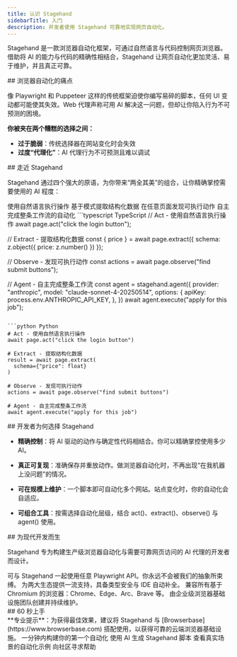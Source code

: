 ```yaml
---
title: 认识 Stagehand
sidebarTitle: 入门
description: 开发者使用 Stagehand 可靠地实现网页自动化。
---
```


Stagehand 是一款浏览器自动化框架，可通过自然语言与代码控制网页浏览器。借助将 AI 的能力与代码的精确性相结合，Stagehand 让网页自动化更加灵活、易于维护，并且真正可靠。

<div id="the-problem-with-browser-automation">
  ## 浏览器自动化的痛点
</div>

像 Playwright 和 Puppeteer 这样的传统框架迫使你编写易碎的脚本，任何 UI 变动都可能使其失效。Web 代理声称可用 AI 解决这一问题，但却让你陷入行为不可预测的困境。

**你被夹在两个糟糕的选择之间：**

- **过于脆弱**：传统选择器在网站变化时会失效
- **过度“代理化”**：AI 代理行为不可预测且难以调试

<div id="enter-stagehand">
  ## 走近 Stagehand
</div>

Stagehand 通过四个强大的原语，为你带来“两全其美”的组合，让你精确掌控需要使用的 AI 程度：

<CardGroup cols={2}>
  <Card title="Act" icon="play" href="/zh/basics/act">
    使用自然语言执行操作
  </Card>

  <Card title="Extract" icon="database" href="/zh/basics/extract">
    基于模式提取结构化数据
  </Card>

  <Card title="Observe" icon="eye" href="/zh/basics/observe">
    在任意页面发现可执行动作
  </Card>

  <Card title="Agent" icon="robot" href="/zh/basics/agent">
    自主完成整条工作流的自动化
  </Card>
</CardGroup>

<CodeGroup>
  ```typescript TypeScript
  // Act - 使用自然语言执行操作
  await page.act("click the login button");

  // Extract - 提取结构化数据
  const { price } = await page.extract({
    schema: z.object({ price: z.number() })
  });

  // Observe - 发现可执行动作
  const actions = await page.observe("find submit buttons");

  // Agent - 自主完成整条工作流
  const agent = stagehand.agent({
      provider: "anthropic",
      model: "claude-sonnet-4-20250514",
      options: {
        apiKey: process.env.ANTHROPIC_API_KEY,
      },
  })
  await agent.execute("apply for this job");
  ```

  ```python Python
  # Act - 使用自然语言执行操作
  await page.act("click the login button")

  # Extract - 提取结构化数据
  result = await page.extract(
    schema={"price": float}
  )

  # Observe - 发现可执行动作
  actions = await page.observe("find submit buttons")

  # Agent - 自主完成整条工作流
  await agent.execute("apply for this job")
  ```
</CodeGroup>

<div id="why-developers-choose-stagehand">
  ## 开发者为何选择 Stagehand
</div>

- **精确控制**：将 AI 驱动的动作与确定性代码相结合。你可以精确掌控使用多少 AI。

- **真正可复现**：准确保存并重放动作。做浏览器自动化时，不再出现“在我机器上没问题”的情况。

- **可在规模上维护**：一个脚本即可自动化多个网站。站点变化时，你的自动化会自适应。

- **可组合工具**：按需选择自动化层级，结合 act()、extract()、observe() 与 agent() 使用。

<div id="built-for-modern-development">
  ## 为现代开发而生
</div>

Stagehand 专为构建生产级浏览器自动化与需要可靠网页访问的 AI 代理的开发者而设计。

<AccordionGroup>
  <Accordion title="与 Playwright 完全兼容">
    可与 Stagehand 一起使用任意 Playwright API。你永远不会被我们的抽象所束缚。
  </Accordion>

  <Accordion title="TypeScript 与 Python SDK">
    为两大生态提供一流支持，具备类型安全与 IDE 自动补全。
  </Accordion>

  <Accordion title="广泛适配">
    兼容所有基于 Chromium 的浏览器：Chrome、Edge、Arc、Brave 等。
  </Accordion>

  <Accordion title="由 Browserbase 打造">
    由企业级浏览器基础设施团队创建并持续维护。
  </Accordion>
</AccordionGroup>

<div id="get-started-in-60-seconds">
  ## 60 秒上手
</div>

<Info>
  **专业提示**：为获得最佳效果，建议将 Stagehand 与 [Browserbase](https://www.browserbase.com) 搭配使用，以获得可靠的云端浏览器基础设施。
</Info>

<CardGroup cols={2}>
  <Card title="快速上手" icon="rocket" href="/zh/first-steps/quickstart">
    一分钟内构建你的第一个自动化
  </Card>

  <Card title="试用 Director" icon="wand-magic-sparkles" href="https://www.director.ai">
    使用 AI 生成 Stagehand 脚本
  </Card>

  <Card title="查看示例" icon="code" href="https://github.com/browserbase/stagehand/tree/main/examples">
    查看真实场景的自动化示例
  </Card>

  <Card title="加入 Discord" icon="discord" href="https://discord.gg/stagehand">
    向社区寻求帮助
  </Card>
</CardGroup>
